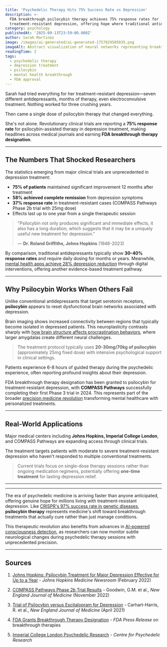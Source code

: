 ```yaml
---
title: 'Psychedelic Therapy Hits 75% Success Rate vs Depression'
description: >-
  FDA breakthrough psilocybin therapy achieves 75% response rates for
  treatment-resistant depression, offering hope where traditional antidepressants fail
category: psychology
publishedAt: '2025-09-13T23:59:00.000Z'
author: Sarah Martinez
image: /images/ai-generated/ai-generated-1757829505035.png
imageAlt: Abstract visualization of neural networks representing breakthrough in depression treatment
readingTime: 2
tags:
  - psychedelic therapy
  - depression treatment
  - psilocybin
  - mental health breakthrough
  - FDA approval
---
```


Sarah had tried everything for her treatment-resistant depression—seven different antidepressants, months of therapy, even electroconvulsive treatment. Nothing worked for three crushing years.

Then came a single dose of psilocybin therapy that changed everything.

She's not alone. Revolutionary clinical trials are reporting a **75% response rate** for psilocybin-assisted therapy in depression treatment, making headlines across medical journals and earning **FDA breakthrough therapy designation**.

---

## The Numbers That Shocked Researchers

The statistics emerging from major clinical trials are unprecedented in depression treatment:

- **75% of patients** maintained significant improvement 12 months after treatment
- **58% achieved complete remission** from depression symptoms
- **37% response rate** in treatment-resistant cases (COMPASS Pathways Phase 2b trial with 25mg dose)
- Effects last up to one year from a single therapeutic session

> "Psilocybin not only produces significant and immediate effects, it also has a long duration, which suggests that it may be a uniquely useful new treatment for depression."
>
> — **Dr. Roland Griffiths, Johns Hopkins** (1946-2023)

By comparison, traditional antidepressants typically show **30-40% response rates** and require daily dosing for months or years. Meanwhile, [mental health apps achieve 28% depression reduction](/health/mental-health-apps-show-clinical-results) through digital interventions, offering another evidence-based treatment pathway.

---

## Why Psilocybin Works When Others Fail

Unlike conventional antidepressants that target serotonin receptors, **psilocybin** appears to reset dysfunctional brain networks associated with depression.

Brain imaging shows increased connectivity between regions that typically become isolated in depressed patients. This neuroplasticity contrasts sharply with [how brain structure affects procrastination behaviors](/psychology/the-psychology-behind-why-we-procrastinate-even-when-we-know), where larger amygdalas create different neural challenges.

> The treatment protocol typically uses **20-30mg/70kg of psilocybin** (approximately 25mg fixed dose) with intensive psychological support in clinical settings.

Patients experience 6-8 hours of guided therapy during the psychedelic experience, often reporting profound insights about their depression.

FDA breakthrough therapy designation has been granted to psilocybin for treatment-resistant depression, with **COMPASS Pathways** successfully completing their first Phase 3 trial in 2024. This represents part of the broader [precision medicine revolution](/health/precision-medicine-revolution-2025) transforming mental healthcare with personalized treatments.

---

## Real-World Applications

Major medical centers including **Johns Hopkins, Imperial College London**, and COMPASS Pathways are expanding access through clinical trials.

The treatment targets patients with moderate to severe treatment-resistant depression who haven't responded to multiple conventional treatments.

> Current trials focus on single-dose therapy sessions rather than ongoing medication regimens, potentially offering **one-time treatment** for lasting depression relief.

---

---

The era of psychedelic medicine is arriving faster than anyone anticipated, offering genuine hope for millions living with treatment-resistant depression. Like [CRISPR's 97% success rate in genetic diseases](/science/crispr-therapeutics-breakthrough-2025), **psilocybin therapy** represents medicine's shift toward breakthrough treatments that actually cure rather than just manage conditions.

This therapeutic revolution also benefits from advances in [AI-powered consciousness detection](/health/ai-detects-hidden-consciousness-coma-patients), as researchers can now monitor subtle neurological changes during psychedelic therapy sessions with unprecedented precision.

---

## Sources

1. [Johns Hopkins: Psilocybin Treatment for Major Depression Effective for Up to a Year](https://www.hopkinsmedicine.org/news/newsroom/news-releases/2022/02/johns-hopkins-medicine-study-psilocybin-treatment-for-major-depression-effective-for-up-to-a-year-for-most-patients) - _Johns Hopkins Medicine Newsroom_ (February 2022)

2. [COMPASS Pathways Phase 2b Trial Results](https://www.nejm.org/doi/full/10.1056/NEJMoa2206443) - Goodwin, G.M. et al., _New England Journal of Medicine_ (November 2022)

3. [Trial of Psilocybin versus Escitalopram for Depression](https://www.nejm.org/doi/full/10.1056/NEJMoa2032994) - Carhart-Harris, R. et al., _New England Journal of Medicine_ (April 2021)

4. [FDA Grants Breakthrough Therapy Designation](https://www.fda.gov/news-events/press-announcements/fda-approves-new-nasal-spray-medication-treatment-resistant-depression-available-only-certified) - _FDA Press Release_ on breakthrough therapies

5. [Imperial College London Psychedelic Research](https://www.imperial.ac.uk/psychedelic-research-centre/research/) - _Centre for Psychedelic Research_
